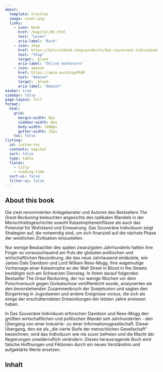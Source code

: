 ```yaml
---
about:
  template: trestles
  image: cover.png
  links:
    - icon: book
      href: /kapitel/01.html
      text: "Lesen"
      aria-label: "Buch"
    - icon: shop
      href: https://bitcoinbook.shop/products/das-souverane-individuum?ref=SVRN
      text: "Shop" 
      target: _blank
      aria-label: "Online bookstore"
    - icon: amazon
      href: https://amzn.eu/d/cgoPG4F
      text: "Amazon"
      target: _blank
      aria-label: "Amazon"              
navbar: true
sidebar: false
page-layout: full
format:
  html:
    grid:
      margin-width: 0px
      sidebar-width: 0px
      body-width: 1400px
      gutter-width: 25px
    toc: false
listing:
  id: custom-toc
  contents: kapitel
  sort: false
  type: table
  fields:
    - title
    - reading-time
  sort-ui: false
  filter-ui: false
---
```


::: {.content-hidden when-format="pdf"}
## About this book {.unnumbered .unlisted}

Die zwei renommierten Anlageberater und Autoren des Bestsellers *The Great Reckoning* beleuchten angesichts des radikalen Wandels in der Menschheitsgeschichte sowohl Katastropheneinflüsse als auch das Potenzial für Wohlstand und Erneuerung. Das Souveräne Individuum zeigt Strategien auf, die notwendig sind, um sich finanziell auf die nächste Phase der westlichen Zivilisation einzustellen.

Nur wenige Beobachter des späten zwanzigsten Jahrhunderts hatten ihre Finger so vorausschauend am Puls der globalen politischen und wirtschaftlichen Neuordnung, die das neue Jahrtausend einläutete, wie James Dale Davidson und Lord William Rees-Mogg. Ihre wagemutige Vorhersage einer Katastrophe an der Wall Street in Blood in the Streets bestätigte sich am Schwarzen Dienstag. In ihrem darauf folgenden Bestseller The Great Reckoning, der nur wenige Wochen vor dem Putschversuch gegen Gorbatschow veröffentlicht wurde, analysierten sie den bevorstehenden Zusammenbruch der Sowjetunion und sagten den Bürgerkrieg in Jugoslawien und andere Ereignisse voraus, die sich als einige der erschütterndsten Entwicklungen der letzten Jahre erwiesen haben.

In Das Souveräne Individuum erforschen Davidson und Rees-Mogg den größten wirtschaftlichen und politischen Wandel seit Jahrhunderten - den Übergang von einer Industrie- zu einer Informationsgesellschaft. Dieser Übergang, den sie als „die vierte Stufe der menschlichen Gesellschaft“ bezeichnen, wird das Individuum wie nie zuvor befreien und die Macht der Regierungen unwiderruflich verändern. Dieses herausragende Buch wird falsche Hoffnungen und Fiktionen durch ein neues Verständnis und aufgeklärte Werte ersetzen.

## Inhalt
::: {#sample-listings}
:::

:::
